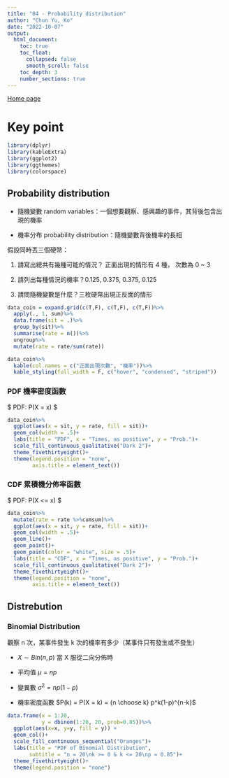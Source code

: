 ```yaml
---
title: "04 - Probability distribution"
author: "Chun Yu, Ko"
date: "2022-10-07"
output:
  html_document:
    toc: true
    toc_float:
      collapsed: false
      smooth_scroll: false
    toc_depth: 3
    number_sections: true
---
```


[Home page]()

# Key point

```r
library(dplyr)
library(kableExtra)
library(ggplot2)
library(ggthemes)
library(colorspace)
```

##  Probability distribution

 - 隨機變數 random variables：一個想要觀察、感興趣的事件，其背後包含出現的機率
 
 - 機率分布 probability distribution：隨機變數背後機率的長相

假設同時丟三個硬幣：

 1. 請寫出總共有幾種可能的情況？ 正面出現的情形有 4 種， 次數為 0 ~ 3

 2. 請列出每種情況的機率？0.125, 0.375, 0.375, 0.125

 3. 請問隨機變數是什麼？三枚硬幣出現正反面的情形
 
```r
data_coin = expand.grid(c(T,F), c(T,F), c(T,F))%>%
  apply(., 1, sum)%>%
  data.frame(sit = .)%>%
  group_by(sit)%>%
  summarise(rate = n())%>%
  ungroup%>%
  mutate(rate = rate/sum(rate))

data_coin%>%
  kable(col.names = c("正面出現次數", "機率"))%>%
  kable_styling(full_width = F, c("hover", "condensed", "striped"))
```

### PDF 機率密度函數

$ PDF: P(X = x) $

```r
data_coin%>%
  ggplot(aes(x = sit, y = rate, fill = sit))+
  geom_col(width = .5)+
  labs(title = "PDF", x = "Times, as positive", y = "Prob.")+
  scale_fill_continuous_qualitative("Dark 2")+
  theme_fivethirtyeight()+
  theme(legend.position = "none",
        axis.title = element_text())
```

### CDF 累積機分佈率函數

$ PDF: P(X <= x) $

```r
data_coin%>%
  mutate(rate = rate %>%cumsum)%>%
  ggplot(aes(x = sit, y = rate, fill = sit))+
  geom_col(width = .5)+
  geom_line()+
  geom_point()+
  geom_point(color = "white", size = .5)+
  labs(title = "CDF", x = "Times, as positive", y = "Prob.")+
  scale_fill_continuous_qualitative("Dark 2")+
  theme_fivethirtyeight()+
  theme(legend.position = "none",
        axis.title = element_text())
```

## Distrebution

### Binomial Distribution

觀察 n 次，某事件發生 k 次的機率有多少（某事件只有發生或不發生）

 - $X \sim Bin(n,p)$ 當 X 服從二向分佈時

 - 平均值 $\mu = np$

 - 變異數 $\sigma^2 = np(1-p)$

 - 機率密度函數 $P(k) = P(X = k) = {n \choose k} p^k(1-p)^{n-k}$

```r
data.frame(x = 1:20,
           y = dbinom(1:20, 20, prob=0.85))%>%
  ggplot(aes(x=x, y=y, fill = y)) +
  geom_col()+
  scale_fill_continuous_sequential("Oranges")+
  labs(title = "PDF of Binomial Distribution",
       subtitle = "n = 20\nk >= 0 & k <= 20\np = 0.85")+
  theme_fivethirtyeight()+
  theme(legend.position = "none")
```
